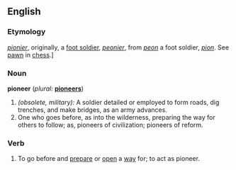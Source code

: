 ==English==

{{webster}}

===Etymology===
{{F.}} ''[[pionier]]'', originally, a [[foot soldier]], {{OF.}} ''[[peonier]]'', from {{OF.}} ''[[peon]]'' a foot soldier, {{F.}} ''[[pion]]''. See [[pawn]] in [[chess]].]

===Noun===
'''pioneer'''  (''plural:'' '''[[pioneers]]''')
# ''(obsolete, military):'' A soldier detailed or employed to form roads, dig trenches, and make bridges, as an army advances.
# One who goes before, as into the wilderness, preparing the way for others to follow; as, pioneers of civilization; pioneers of reform.

===Verb===
{{en-infl-reg-consonant|pioneer||}}
# To go before and [[prepare]] or [[open]] a [[way]] for; to act as pioneer.